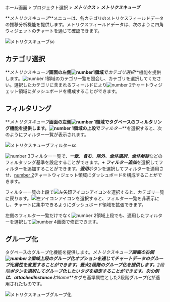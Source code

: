 ホーム画面 > プロジェクト選択 > **_メトリクス_** > **_メトリクスキューブ_**

**_メトリクスキューブ_**メニューは、各カテゴリのメトリクスフィールドデータの推移分析機能を提供します。メトリクスフィールドデータは、次のように四角ウィジェットのチャートを通じて確認できます。

![メトリクスキューブsc](/img/metrics-cube.png)

## カテゴリ選択

**_メトリクスキューブ_**画面の左側![number1](/img/number-01.png)領域で**_カテゴリ選択_**機能を提供します。![number 1](/img/number-01.png)領域のカテゴリ一覧を照会し、カテゴリを選択してください。選択したカテゴリに含まれるフィールドにより![number 2](/img/number-02.png)チャートウィジェット領域にダッシュボードを構成することができます。

## フィルタリング

**_メトリクスキューブ_**画面の左側![number 1](/img/number-01.png)領域でタグベースのフィルタリング機能を提供します。![number 1](/img/number-01.png)領域の上段で**_フィルター_**を選択すると、次のようにフィルター一覧が表示されます。 

![メトリクスキューブフィルターsc](/img/metrics-cube-filter.png)

![number 3](/img/number-03.png)フィルター一覧で、***一致***、***含む***、***除外***、***全体選択***、***全体解除***などのフィルタリング基準を設定することができます。***+ フィルター追加***を選択してフィルターを追加することができます。***適用***ボタンを選択してフィルターを適用させ、[number 2](/img/number-02.png)チャートウィジェット領域にダッシュボードを構成することができます。

フィルター一覧の上段で![左矢印アイコン](/img/left-arrow.svg)アイコンを選択すると、カテゴリ一覧に戻ります。![左アイコン](/img/ic-metrics-cube-back.svg)アイコンを選択すると、フィルター一覧を非表示にし、チャートに集中できるようにダッシュボード領域を拡張できます。

左側のフィルター一覧だけでなく![number 2](/img/number-02.png)領域上段でも、適用したフィルターを選択して![number 4](/img/number-04.png)画面で修正できます。

## グループ化

タグベースのグループ化機能を提供します。**_メトリクスキューブ_**画面の右側![number 2](/img/number-02.png)領域上段のグループ化オプションを通じてチャートデータのグループ化属性を変更することができます。最大2段階のグループ化を提供します。**_2段階_**ボタンを選択してグループ化したいタグを指定することができます。次の例は、***attachedInstance***と***Name***タグを基準属性とした2段階グループ化が適用されたものです。

![メトリクスキューブグループ化](/img/metrics-cube-gp.png)
